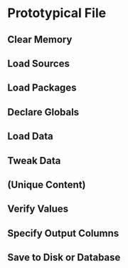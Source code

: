 Prototypical File {#file-prototype}
====================================

Clear Memory
------------------------------------

Load Sources
------------------------------------

Load Packages
------------------------------------

Declare Globals
------------------------------------

Load Data
------------------------------------

Tweak Data
------------------------------------

(Unique Content)
------------------------------------

Verify Values
------------------------------------

Specify Output Columns
------------------------------------

Save to Disk or Database
------------------------------------
